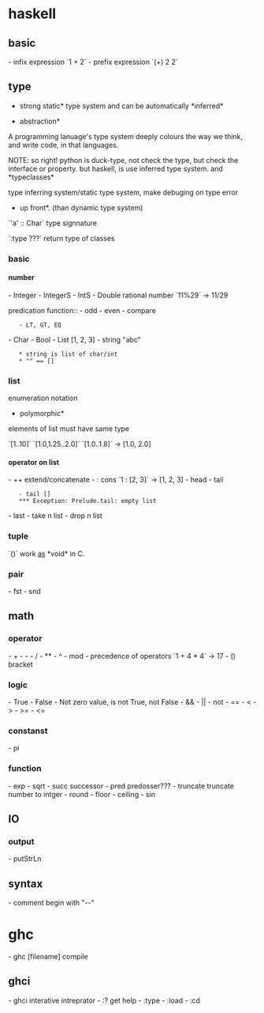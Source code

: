 = haskell =
== basic ==
- infix expression
`1 + 2`
- prefix expression
`(+) 2 2`

== type ==
*strong static* type system and can be automatically *inferred*

*abstraction*

A programming lanuage's type system deeply colours the way we think, and write
code, in that languages.

NOTE:
so right!
python is duck-type, not check the type, but check the interface or property.
but haskell, is use inferred type system. and *typeclasses*

type inferring system/static type system, make debuging on type error
*up front*. (than dynamic type system)

`'a' :: Char`
type signnature

`:type ???`
return type of classes

=== basic ===
==== number ====
- Integer
- IntegerS
- IntS
- Double
rational number
`11%29` -> 11/29

predication function::
- odd
- even
- compare
    - LT, GT, EQ


- Char
- Bool
- List          [1, 2, 3]
- string        "abc"
    * string is list of char/int
    * "" == []
=== list ===
enumeration notation

*polymorphic*

elements of list must have same type

`[1..10]`
`[1.0,1.25..2.0]`
`[1.0..1.8]` -> [1.0, 2.0]

==== operator on list ====
- ++            extend/concatenate
- :             cons        `1 : [2, 3]` -> [1, 2, 3]
- head
- tail
    - tail []
    *** Exception: Prelude.tail: empty list
- last
- take n list
- drop n list

=== tuple ===
`()` work [[as]] *void* in C.

=== pair ===
- fst
- snd
== math ==
=== operator ===
- +
- -
- /
- **
- ^
- mod
- precedence of operators
`1 + 4 * 4` -> 17
- () bracket
=== logic ===
- True
- False
- Not zero value, is not True, not False
- &&
- ||
- not
- ==
- <
- >
- >=
- <=

=== constanst ===
- pi
=== function ===
- exp
- sqrt
- succ      successor
- pred      predosser???
- truncate  truncate number to intger
- round
- floor
- ceiling
- sin

== IO ==
=== output ===
- putStrLn

== syntax ==
- comment       begin with "--"

= ghc =
- ghc [filename]    compile
== ghci ==
- ghci              interative intreprator
- :?                get help
- :type
- :load
- :cd
